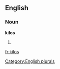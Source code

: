 
==English==

===Noun===
'''kilos'''

# {{plural of|[[kilo]]}}

[[Category:English plurals]]

[[fr:kilos]]